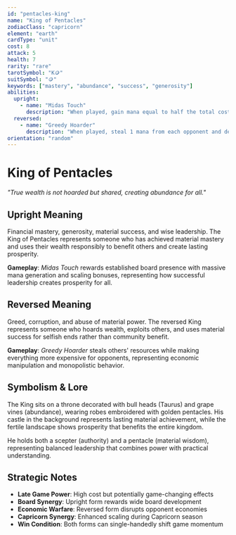 ```yaml
---
id: "pentacles-king"
name: "King of Pentacles"
zodiacClass: "capricorn"
element: "earth"
cardType: "unit"
cost: 8
attack: 5
health: 7
rarity: "rare"
tarotSymbol: "K🪙"
suitSymbol: "🪙"
keywords: ["mastery", "abundance", "success", "generosity"]
abilities:
  upright:
    - name: "Midas Touch"
      description: "When played, gain mana equal to half the total cost of units you control (rounded up). Other units you control gain +1/+1 for each 3 mana in your mana pool."
  reversed:
    - name: "Greedy Hoarder"
      description: "When played, steal 1 mana from each opponent and destroy all tokens. Units cost 2 more for all players except you."
orientation: "random"
---
```


# King of Pentacles

*"True wealth is not hoarded but shared, creating abundance for all."*

## Upright Meaning
Financial mastery, generosity, material success, and wise leadership. The King of Pentacles represents someone who has achieved material mastery and uses their wealth responsibly to benefit others and create lasting prosperity.

**Gameplay**: *Midas Touch* rewards established board presence with massive mana generation and scaling bonuses, representing how successful leadership creates prosperity for all.

## Reversed Meaning
Greed, corruption, and abuse of material power. The reversed King represents someone who hoards wealth, exploits others, and uses material success for selfish ends rather than community benefit.

**Gameplay**: *Greedy Hoarder* steals others' resources while making everything more expensive for opponents, representing economic manipulation and monopolistic behavior.

## Symbolism & Lore
The King sits on a throne decorated with bull heads (Taurus) and grape vines (abundance), wearing robes embroidered with golden pentacles. His castle in the background represents lasting material achievement, while the fertile landscape shows prosperity that benefits the entire kingdom.

He holds both a scepter (authority) and a pentacle (material wisdom), representing balanced leadership that combines power with practical understanding.

## Strategic Notes
- **Late Game Power**: High cost but potentially game-changing effects
- **Board Synergy**: Upright form rewards wide board development
- **Economic Warfare**: Reversed form disrupts opponent economies
- **Capricorn Synergy**: Enhanced scaling during Capricorn season
- **Win Condition**: Both forms can single-handedly shift game momentum